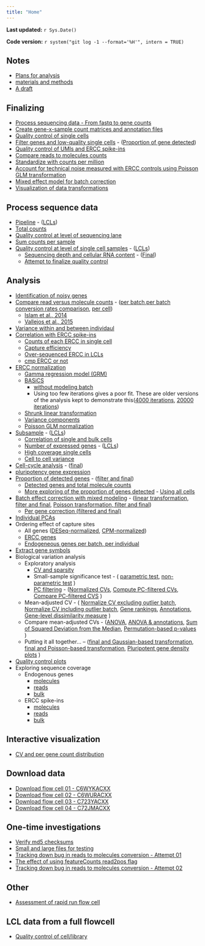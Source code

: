 ```yaml
---
title: "Home"
---
```


**Last updated:** `r Sys.Date()`

**Code version:** `r system("git log -1 --format='%H'", intern = TRUE)`

## Notes

*  [Plans for analysis](plan.html)
*  [materials and methods](material-and-method.html)
*  [A draft](draft.html)

## Finalizing

*  [Process sequencing data - From fastq to gene counts](process-samples.html)
*  [Create gene-x-sample count matrices and annotation files](prepare-counts.html)
*  [Quality control of single cells](qc-filter-ipsc.html)
*  [Filter genes and low-quality single cells](filter.html) - ([Proportion of gene detected](pca-correlation-rafa-filter.html))
*  [Quality control of UMIs and ERCC spike-ins](qc-plots.html)
*  [Compare reads to molecules counts](compare-reads-v-molecules-per-batch-test.html)
*  [Standardize with counts per million](cpm.html)
*  [Account for technical noise measured with ERCC controls using Poisson GLM transformation](poisson-glm-normalization.html)
*  [Mixed effect model for batch correction](batch-correction.html)
*  [Visualization of data transformations](data-transformation.html)

## Process sequence data

*  [Pipeline](process-samples.html) - ([LCLs](process-lcl.html))
*  [Total counts](total-counts.html)
*  [Quality control at level of sequencing lane](qc-by-lane.html)
*  [Sum counts per sample](sum-counts-per-sample.html)
*  [Quality control at level of single cell samples](qc-cell-ipsc.html) - ([LCLs](qc-cell-lcl.html))
     * [Sequencing depth and cellular RNA content](depth.html) - ([Final](depth-final.html))
     * [Attempt to finalize quality control](qc-filter-ipsc.html)

## Analysis

*  [Identification of noisy genes](noisy-gene.html)
*  [Compare read versus molecule counts](compare-reads-v-molecules.html) - ([per batch](compare-reads-v-molecules-per-batch.html),[per batch conversion rates comparison](compare-reads-v-molecules-per-batch-test.html), [per cell](compare-reads-v-molecules-in-cells.html)) 
     *  [Islam et al., 2014](islam2014.html)
     *  [Vallejos et al., 2015](vallejos2015.html)
*  [Variance within and between individaul](variance.html)
*  [Correlation with ERCC spike-ins](ercc-correlation.html)
     *  [Counts of each ERCC in single cell](ercc-counts.html)
     *  [Capture efficiency](capture-efficiency.html)
     *  [Over-sequenced ERCC in LCLs](ercc-over-sequenced.html)
     *  [cmp ERCC or not](ercc-cpm.html)
*  [ERCC normalization](ercc-normalization.html)
     *  [Gamma regression model (GRM)](gamma-regression-model.html)
     *  [BASiCS](basics.html)
         * [without modeling batch](basics-wo-batch.html)
         * Using too few iterations gives a poor fit. These are older versions of the analysis kept to demonstrate this([4000 iterations](basics-4000.html), [20000 iterations](basics-20000.html))
     *  [Shrunk linear transformation](shrunk-linear-transform.html)
     *  [Variance components](basics-variance-components.html)
     *  [Poisson GLM normalization](poisson-glm-normalization.html)
*  [Subsample](subsample.html) - ([LCLs](subsample-lcl.html))
     *  [Correlation of single and bulk cells](correlate-single-to-bulk.html)
     *  [Number of expressed genes](detect-genes.html) - ([LCLs](detect-genes-lcl.html))
     *  [High coverage single cells](subsample-high-coverage-lcl.html)
     *  [Cell to cell variance](subsample-variance.html)
*  [Cell-cycle analysis](cell-cycle.html) - ([final](cell-cycle-post-correction.html))  
*  [pluripotency gene expression](stemness.html) 
*  [Proportion of detected genes](pca-correlation-rafa.html) - ([filter and final](pca-correlation-rafa-filter.html))
     *  [Detected genes and total molecule counts](gene-and-total-molecule.html)
     *  [More exploring of the proportion of genes detected](prop-genes-detected.html) - [Using all cells](prop-genes-detected-unfiltered.html)
*  [Batch effect correction with mixed modeling](batch-limma.html) - ([linear transformation, filter and final](batch-limma-final.html), [Poisson transformation, filter and final](batch-limma-poisson.html))
     * [Per gene correction (filtered and final)](batch-limma-final-per-gene.html)
*  [Individual PCAs](pca-individual.html)
*  Ordering effect of capture sites
     * All genes ([DESeq-normalized](oefinder-analysis.html),  [CPM-normalized](oefinder-analysis-cpm.html))
     * [ERCC genes](oefinder-analysis-ercc.html)
     * [Endogeneous genes per batch, per individual](oefinder-analysis-cpm-batch.html)
* [Extract gene symbols](gene-symbol.html)
*  Biological variation analysis
     * Exploratory analysis
          * [CV and sparsity](cv-sparsity.html)
          * Small-sample significance test - ( [parametric test](compare-variances.html), [non-parametric test](cv-explore-distribution.html) )
          * [PC filtering](bio-variation.html) - ([Normalized CVs](cv-adjusted-transcriptome-wide.html), [Compute PC-filtered CVs](svd-filtered.html), [Compare PC-filtered CVS](svd-filtered-high-low.html) )
     * Mean-adjusted CV - ( [Normalize CV excluding outlier batch](cv-adjusted-wo-19098-r2.html), [Normalize CV including outlier batch](cv-adjusted.html), [Gene rankings](cv-adjusted-profile.html), [Annotations](cv-adjusted-profile-annotation.html), [Gene-level dissimilarity measure](cv-adjusted-comparison.html) )
     * Compare mean-adjusted CVs - ([ANOVA](cv-adjusted-all-genes-wo-19098-2.html), [ANOVA & annotations](cv-annotation.html), [Sum of Squared Deviation from the Median](cv-adjusted-statistical-test.html), [Permutation-based p-values](cv-adjusted-statistical-test-permute.html) )
     * Putting it all together... -- ([final and Gaussian-based transformation](cv-adjusted-summary.html), [final and Poisson-based transformation](cv-adjusted-summary-pois.html), [Pluripotent gene density plots](compare-distribution-pluripotency.html) )
*  [Quality control plots](qc-plots.html)
*  Exploring sequence coverage
     * Endogenous genes
          * [molecules](coverage-endogenous.html)
          * [reads](coverage-endogenous-reads.html)
          * [bulk](coverage-endogenous-bulk.html)
     * ERCC spike-ins
          * [molecules](coverage-ercc.html)
          * [reads](coverage-ercc-reads.html)
          * [bulk](coverage-ercc-bulk.html)

## Interactive visualization

* [CV and per gene count distribution](cv-explore-shiny.html)

## Download data

*  [Download flow cell 01 - C6WYKACXX](download_flow_cell_01.html)
*  [Download flow cell 02 - C6WURACXX](download_flow_cell_02.html)
*  [Download flow cell 03 - C723YACXX](download_flow_cell_03.html)
*  [Download flow cell 04 - C72JMACXX](download_flow_cell_04.html)

## One-time investigations
*  [Verify md5 checksums](verify-md5sum.html)
*  [Small and large files for testing](files-for-testing.html)
*  [Tracking down bug in reads to molecules conversion - Attempt 01](bug-conversion-01.html)
*  [The effect of using featureCounts read2pos flag](read2pos.html)
*  [Tracking down bug in reads to molecules conversion - Attempt 02](bug-conversion-02.html)

## Other

*  [Assessment of rapid run flow cell](analysis.html)

## LCL data from a full flowcell 

*  [Quality control of cell/library](qc-cell-library.html)

